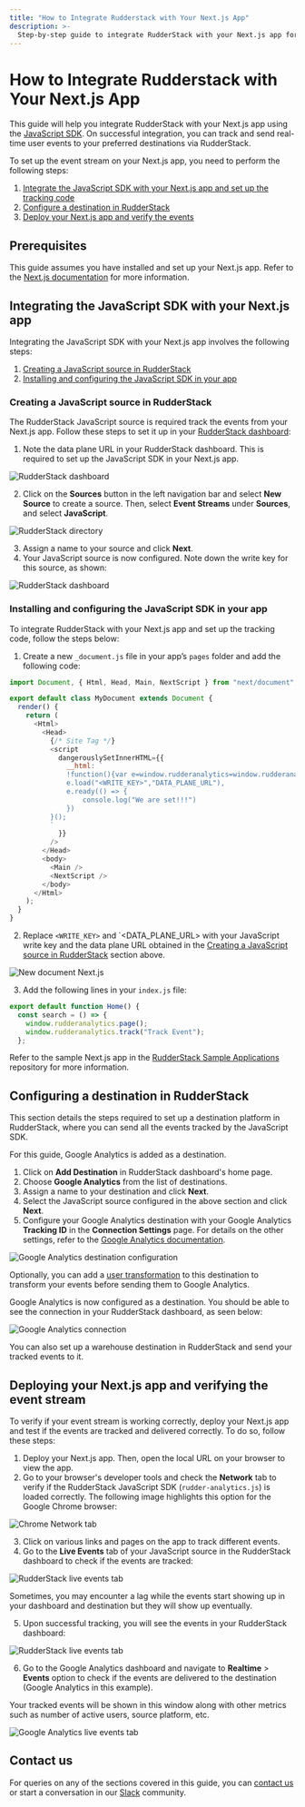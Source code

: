 ```yaml
---
title: "How to Integrate Rudderstack with Your Next.js App"
description: >-
  Step-by-step guide to integrate RudderStack with your Next.js app for event tracking.
---
```


# How to Integrate Rudderstack with Your Next.js App

This guide will help you integrate RudderStack with your Next.js app using the [JavaScript SDK](https://rudderstack.com/docs/stream-sources/rudderstack-sdk-integration-guides/rudderstack-javascript-sdk/). On successful integration, you can track and send real-time user events to your preferred destinations via RudderStack.

To set up the event stream on your Next.js app, you need to perform the following steps:

1. [Integrate the JavaScript SDK with your Next.js app and set up the tracking code](#integrating-the-javascript-sdk-with-your-nextjs-app)
2. [Configure a destination in RudderStack](#configuring-a-destination-in-rudderstack)
3. [Deploy your Next.js app and verify the events](#deploying-your-nextjs-app-and-verifying-the-event-stream)

## Prerequisites

This guide assumes you have installed and set up your Next.js app. Refer to the [Next.js documentation](https://nextjs.org/docs/getting-started) for more information.

## Integrating the JavaScript SDK with your Next.js app

Integrating the JavaScript SDK with your Next.js app involves the following steps:

1. [Creating a JavaScript source in RudderStack](#creating-a-javascript-source-in-rudderstack) 
2. [Installing and configuring the JavaScript SDK in your app](#installing-and-configuring-the-javascript-sdk-in-your-app)

### Creating a JavaScript source in RudderStack

The RudderStack JavaScript source is required track the events from your Next.js app. Follow these steps to set it up in your [RudderStack dashboard](https://app.rudderstack.com/):

1. Note the data plane URL in your RudderStack dashboard. This is required to set up the JavaScript SDK in your Next.js app.

<img src="../../../assets/user-guides/rudderstack-dashboard.png" alt="RudderStack dashboard" />

2. Click on the **Sources** button in the left navigation bar and select **New Source** to create a source. Then, select **Event Streams** under **Sources**, and select **JavaScript**.

<img src="../../../assets/user-guides/rudderstack-directory.png" alt="RudderStack directory" />

3. Assign a name to your source and click **Next**.
4. Your JavaScript source is now configured. Note down the write key for this source, as shown:

<img src="../../../assets/user-guides/javascript-writekey.png" alt="RudderStack dashboard" />

### Installing and configuring the JavaScript SDK in your app

To integrate RudderStack with your Next.js app and set up the tracking code, follow the steps below:

1. Create a new `_document.js` file in your app’s `pages` folder and add the following code:

```javascript
import Document, { Html, Head, Main, NextScript } from "next/document";

export default class MyDocument extends Document {
  render() {
    return (
      <Html>
        <Head>
          {/* Site Tag */}
          <script
            dangerouslySetInnerHTML={{
              __html: `
              !function(){var e=window.rudderanalytics=window.rudderanalytics||[];e.methods=["load","page","track","identify","alias","group","ready","reset","getAnonymousId","setAnonymousId"],e.factory=function(t){return function(){var r=Array.prototype.slice.call(arguments);return r.unshift(t),e.push(r),e}};for(var t=0;t<e.methods.length;t++){var r=e.methods[t];e[r]=e.factory(r)}e.loadJS=function(e,t){var r=document.createElement("script");r.type="text/javascript",r.async=!0,r.src="https://cdn.rudderlabs.com/v1/rudder-analytics.min.js";var a=document.getElementsByTagName("script")[0];a.parentNode.insertBefore(r,a)},e.loadJS(),
              e.load("<WRITE_KEY>","DATA_PLANE_URL"),
              e.ready(() => {
                  console.log("We are set!!!")
              })
          }();
          `
            }}
          />
        </Head>
        <body>
          <Main />
          <NextScript />
        </body>
      </Html>
    );
  }
}
```

2. Replace `<WRITE_KEY>` and `<DATA_PLANE_URL> with your JavaScript write key and the data plane URL obtained in the [Creating a JavaScript source in RudderStack](#creating-a-javascript-source-in-rudderstack) section above. 

<img src="../../../assets/user-guides/document-next-app.png" alt="New document Next.js" />

3. Add the following lines in your `index.js` file:

```javascript
export default function Home() {
  const search = () => {
    window.rudderanalytics.page();
    window.rudderanalytics.track("Track Event");
  };
```

<div class="infoBlock">

Refer to the sample Next.js app in the <a href="https://github.com/rudderlabs/rudder-samples">RudderStack Sample Applications</a> repository for more information.
</div>

## Configuring a destination in RudderStack

This section details the steps required to set up a destination platform in RudderStack, where you can send all the events tracked by the JavaScript SDK.

For this guide, Google Analytics is added as a destination.

1. Click on **Add Destination** in RudderStack dashboard's home page.
2. Choose **Google Analytics** from the list of destinations.
3. Assign a name to your destination and click **Next**.
4. Select the JavaScript source configured in the above section and click **Next**.
5. Configure your Google Analytics destination with your Google Analytics **Tracking ID** in the **Connection Settings** page. For details on the other settings, refer to the [Google Analytics documentation](https://www.rudderstack.com/docs/destinations/analytics/google-analytics-ga/).

<img src="../../../assets/user-guides/ga-settings.png" alt="Google Analytics destination configuration" />

<div class="infoBlock">

Optionally, you can add a <a href="https://rudderstack.com/docs/transformations/">user transformation</a> to this destination to transform your events before sending them to Google Analytics. 
</div>

Google Analytics is now configured as a destination. You should be able to see the connection in your RudderStack dashboard, as seen below:

<img src="../../../assets/user-guides/rudderstack-ga-connection.png" alt="Google Analytics connection" />

<div class="successBlock">

You can also set up a warehouse destination in RudderStack and send your tracked events to it.
</div>

## Deploying your Next.js app and verifying the event stream

To verify if your event stream is working correctly, deploy your Next.js app and test if the events are tracked and delivered correctly. To do so, follow these steps:

1. Deploy your Next.js app. Then, open the local URL on your browser to view the app.
2. Go to your browser's developer tools and check the **Network** tab to verify if the RudderStack JavaScript SDK (`rudder-analytics.js`) is loaded correctly. The following image highlights this option for the Google Chrome browser:

<img src="../../../assets/user-guides/browser-network-tab.png" alt="Chrome Network tab" />

3. Click on various links and pages on the app to track different events.
4. Go to the **Live Events** tab of your JavaScript source in the RudderStack dashboard to check if the events are tracked:

<img src="../../../assets/user-guides/live-events.png" alt="RudderStack live events tab" />

<div class="infoBlock">

Sometimes, you may encounter a lag while the events start showing up in your dashboard and destination but they will show up eventually.
</div>

5. Upon successful tracking, you will see the events in your RudderStack dashboard:

<img src="../../../assets/user-guides/successful-live-events.png" alt="RudderStack live events tab" />

6. Go to the Google Analytics dashboard and navigate to **Realtime** > **Events** option to check if the events are delivered to the destination (Google Analytics in this example).

Your tracked events will be shown in this window along with other metrics such as number of active users, source platform, etc.

<img src="../../../assets/user-guides/ga-live-events.png" alt="Google Analytics live events tab" />

## Contact us

For queries on any of the sections covered in this guide, you can [contact us](mailto:%20docs@rudderstack.com) or start a conversation in our [Slack](https://rudderstack.com/join-rudderstack-slack-community) community.